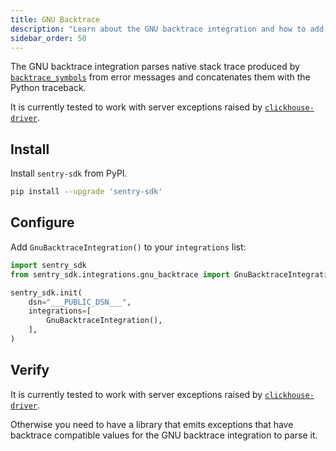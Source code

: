 ```yaml
---
title: GNU Backtrace
description: "Learn about the GNU backtrace integration and how to add it to your integrations list."
sidebar_order: 50
---
```


The GNU backtrace integration parses native stack trace produced by [`backtrace_symbols`](https://linux.die.net/man/3/backtrace_symbols) from error messages and concatenates them with the Python traceback.

It is currently tested to work with server exceptions raised by [`clickhouse-driver`](https://github.com/mymarilyn/clickhouse-driver).


## Install

Install `sentry-sdk` from PyPI.

```bash
pip install --upgrade 'sentry-sdk'
```

## Configure

Add `GnuBacktraceIntegration()` to your `integrations` list:

<SignInNote />

```python
import sentry_sdk
from sentry_sdk.integrations.gnu_backtrace import GnuBacktraceIntegration

sentry_sdk.init(
    dsn="___PUBLIC_DSN___",
    integrations=[
        GnuBacktraceIntegration(),
    ],
)
```

## Verify

It is currently tested to work with server exceptions raised by [`clickhouse-driver`](https://github.com/mymarilyn/clickhouse-driver).

Otherwise you need to have a library that emits exceptions that have backtrace compatible values for the GNU backtrace integration to parse it.
